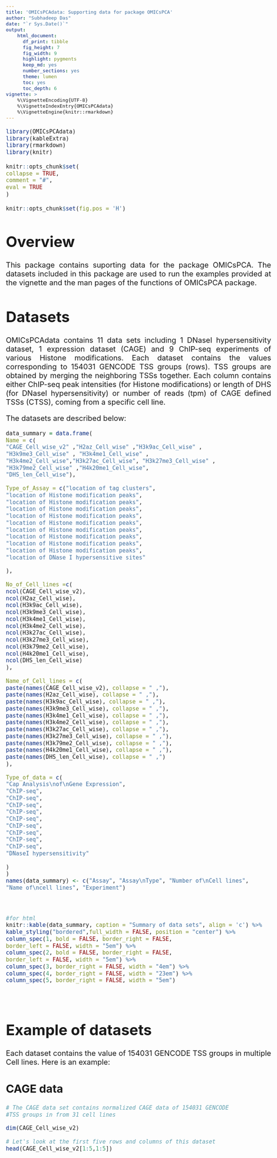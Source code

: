 ---
title: 'OMICsPCAdata: Supporting data for package OMICsPCA'
author: "Subhadeep Das"
date: "`r Sys.Date()`"
output:
    html_document:
      df_print: tibble
      fig_height: 7
      fig_width: 9
      highlight: pygments
      keep_md: yes
      number_sections: yes
      theme: lumen
      toc: yes
      toc_depth: 6
vignette: >
    %\VignetteEncoding{UTF-8} 
    %\VignetteIndexEntry{OMICsPCAdata} 
    %\VignetteEngine{knitr::rmarkdown}
---

<style type="text/css">

body, td {
    font-size: 20px;
    text-align: justify
}
code.r{
    font-size: 15px;
}
pre {
    font-size: 15px
}
</style>


```{r include = TRUE, echo = FALSE, message = FALSE, warning = FALSE}
library(OMICsPCAdata)
library(kableExtra)
library(rmarkdown)
library(knitr)
```

```{r setup, include = FALSE}
knitr::opts_chunk$set(
collapse = TRUE,
comment = "#",
eval = TRUE
)

```

```{r global_options, include=FALSE}
knitr::opts_chunk$set(fig.pos = 'H')
```

# Overview

This package contains suporting data for the package OMICsPCA.
The datasets included in this package are used to run the examples
provided at the vignette and the man pages of the
functions of OMICsPCA package.

# Datasets

OMICsPCAdata contains 11 data sets including 1 DNaseI
hypersensitivity dataset, 1 expression dataset (CAGE)
and 9 ChIP-seq experiments of various Histone
modifications. Each dataset contains the values 
corresponding to 154031 GENCODE TSS groups (rows).
TSS groups are obtained by merging the neighboring TSSs
together. Each column contains either ChIP-seq
peak intensities (for Histone modifications) or length
of DHS (for DNaseI hypersensitivity) or number of reads
(tpm) of CAGE defined TSSs (CTSS), coming from a specific
cell line.


The datasets are described below:

```{r echo =FALSE}
data_summary = data.frame(
Name = c(
"CAGE_Cell_wise_v2" ,"H2az_Cell_wise" ,"H3k9ac_Cell_wise" ,
"H3k9me3_Cell_wise" , "H3k4me1_Cell_wise" ,
"H3k4me2_Cell_wise","H3k27ac_Cell_wise", "H3k27me3_Cell_wise" ,
"H3k79me2_Cell_wise" ,"H4k20me1_Cell_wise",
"DHS_len_Cell_wise"),

Type_of_Assay = c("location of tag clusters",
"location of Histone modification peaks",
"location of Histone modification peaks",
"location of Histone modification peaks",
"location of Histone modification peaks",
"location of Histone modification peaks",
"location of Histone modification peaks",
"location of Histone modification peaks",
"location of Histone modification peaks",
"location of Histone modification peaks",
"location of DNase I hypersensitive sites"

),

No_of_Cell_lines =c(
ncol(CAGE_Cell_wise_v2),
ncol(H2az_Cell_wise),
ncol(H3k9ac_Cell_wise),
ncol(H3k9me3_Cell_wise),
ncol(H3k4me1_Cell_wise),
ncol(H3k4me2_Cell_wise),
ncol(H3k27ac_Cell_wise),
ncol(H3k27me3_Cell_wise),
ncol(H3k79me2_Cell_wise),
ncol(H4k20me1_Cell_wise),
ncol(DHS_len_Cell_wise)
),

Name_of_Cell_lines = c(
paste(names(CAGE_Cell_wise_v2), collapse = " ,"),
paste(names(H2az_Cell_wise), collapse = " ,"),
paste(names(H3k9ac_Cell_wise), collapse = " ,"),
paste(names(H3k9me3_Cell_wise), collapse = " ,"),
paste(names(H3k4me1_Cell_wise), collapse = " ,"),
paste(names(H3k4me2_Cell_wise), collapse = " ,"),
paste(names(H3k27ac_Cell_wise), collapse = " ,"),
paste(names(H3k27me3_Cell_wise), collapse = " ,"),
paste(names(H3k79me2_Cell_wise), collapse = " ,"),
paste(names(H4k20me1_Cell_wise), collapse = " ,"),
paste(names(DHS_len_Cell_wise), collapse = " ,")
),

Type_of_data = c(
"Cap Analysis\nof\nGene Expression",
"ChIP-seq",
"ChIP-seq",
"ChIP-seq",
"ChIP-seq",
"ChIP-seq",
"ChIP-seq",
"ChIP-seq",
"ChIP-seq",
"ChIP-seq",
"DNaseI hypersensitivity"

)
)
names(data_summary) <- c("Assay", "Assay\nType", "Number of\nCell lines",
"Name of\ncell lines", "Experiment")
```
\  
```{r,eval = TRUE, echo=FALSE, results='asis'}
#for html
knitr::kable(data_summary, caption = "Summary of data sets", align = 'c') %>% 
kable_styling("bordered",full_width = FALSE, position = "center") %>%
column_spec(1, bold = FALSE, border_right = FALSE,
border_left = FALSE, width = "5em") %>%
column_spec(2, bold = FALSE, border_right = FALSE,
border_left = FALSE, width = "5em") %>%
column_spec(3, border_right = FALSE, width = "4em") %>%
column_spec(4, border_right = FALSE, width = "23em") %>%
column_spec(5, border_right = FALSE, width = "5em")
```
\  

# Example of datasets

Each dataset contains the value of 154031 GENCODE TSS groups in
multiple Cell lines. Here is an example:

## CAGE data

```{r}
# The CAGE data set contains normalized CAGE data of 154031 GENCODE
#TSS groups in from 31 cell lines

dim(CAGE_Cell_wise_v2)

# Let's look at the first five rows and columns of this dataset
head(CAGE_Cell_wise_v2[1:5,1:5])
```

